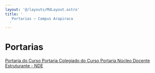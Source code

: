 ```yaml
---
layout: '@/layouts/MdLayout.astro'
title: '
   Portarias — Campus Arapiraca
  '
---
```






Portarias
=========










<a class="buttonItem" href="/cpt/documentos/portarias/portaria-do-curso">
 <span>
  Portaria do Curso
 </span>
</a>



<a class="buttonItem" href="/cpt/documentos/portarias/colegiado-do-curso-de-ciencia-da-computacao/view">
 <span>
  Portaria Colegiado do Curso
 </span>
</a>



<a class="buttonItem" href="/cpt/documentos/portarias/portaria-nucleo-docente-estruturante-nde/view">
 <span>
  Portaria Núcleo Docente Estruturante - NDE
 </span>
</a>













